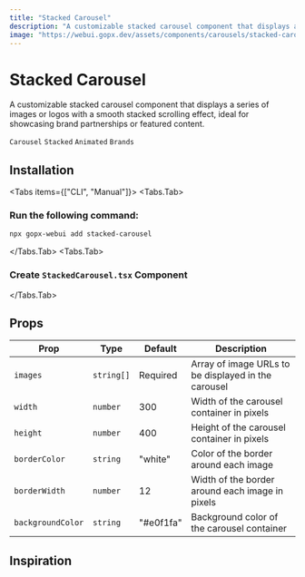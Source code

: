 ```yaml
---
title: "Stacked Carousel"
description: "A customizable stacked carousel component that displays a series of images or logos with a smooth stacked scrolling effect."
image: "https://webui.gopx.dev/assets/components/carousels/stacked-carousel.png"
---
```



# Stacked Carousel

<p className="opacity-80 text-lg">A customizable stacked carousel component that displays a series of images or logos with a smooth stacked scrolling effect, ideal for showcasing brand partnerships or featured content.</p>

`Carousel` `Stacked` `Animated` `Brands`

<ComponentPreview name="stacked-carousel-demo" />

## Installation

<Tabs items={["CLI", "Manual"]}>
<Tabs.Tab>

  ### Run the following command:
```bash
npx gopx-webui add stacked-carousel
```
</Tabs.Tab>
<Tabs.Tab>
<Steps>

### Create `StackedCarousel.tsx` Component

  <ComponentSource name="stacked-carousel" /> 

</Steps>

</Tabs.Tab>
</Tabs>


## Props

| Prop | Type | Default | Description |
|------|------|---------|-------------|
| `images` | `string[]` | Required | Array of image URLs to be displayed in the carousel |
| `width` | `number` | 300 | Width of the carousel container in pixels |
| `height` | `number` | 400 | Height of the carousel container in pixels |
| `borderColor` | `string` | "white" | Color of the border around each image |
| `borderWidth` | `number` | 12 | Width of the border around each image in pixels |
| `backgroundColor` | `string` | "#e0f1fa" | Background color of the carousel container |


## Inspiration

<Tweet id="1834344409992765865" />
